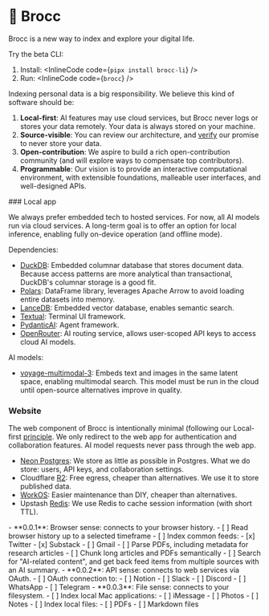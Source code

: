 
# 🥦 Brocc

Brocc is a new way to index and explore your digital life.

Try the beta CLI:

1. Install: <InlineCode code={`pipx install brocc-li`} />
2. Run: <InlineCode code={`brocc`} />

<MdxAccordionGroup defaultValue="principles">
<MdxAccordionItem title="Principles" value="principles">
Indexing personal data is a big responsibility. We believe this kind of software should be:

1. **Local-first**: AI features may use cloud services, but Brocc never logs or stores your data remotely. Your data is always stored on your machine.
2. **Source-visible**: You can review our architecture, and [verify](https://github.com/SubstrateLabs/brocc) our promise to never store your data.
3. **Open-contribution**: We aspire to build a rich open-contribution community (and will explore ways to compensate top contributors).
4. **Programmable**: Our vision is to provide an interactive computational environment, with extensible foundations, malleable user interfaces, and well-designed APIs.
</MdxAccordionItem>

<MdxAccordionItem title="Architecture" value="architecture">
### Local app

We always prefer embedded tech to hosted services. For now, all AI models run via cloud services. A long-term goal is to offer an option for local inference, enabling fully on-device operation (and offline mode).

Dependencies:

- [DuckDB](https://duckdb.org): Embedded columnar database that stores document data. Because access patterns are more analytical than transactional, DuckDB's columnar storage is a good fit.
- [Polars](https://docs.pola.rs): DataFrame library, leverages Apache Arrow to avoid loading entire datasets into memory.
- [LanceDB](https://github.com/lancedb/lancedb): Embedded vector database, enables semantic search.
- [Textual](https://www.textualize.io): Terminal UI framework.
- [PydanticAI](https://ai.pydantic.dev): Agent framework.
- [OpenRouter](https://openrouter.ai/docs/quickstart): AI routing service, allows user-scoped API keys to access cloud AI models.

AI models:

- [voyage-multimodal-3](https://blog.voyageai.com/2024/11/12/voyage-multimodal-3): Embeds text and images in the same latent space, enabling multimodal search. This model must be run in the cloud until open-source alternatives improve in quality.

### Website

The web component of Brocc is intentionally minimal (following our Local-first [principle](<(/?tab=readme-ov-file#principles)>). We only redirect to the web app for authentication and collaboration features. AI model requests never pass through the web app.

- [Neon Postgres](https://neon.tech/docs/introduction): We store as little as possible in Postgres. What we do store: users, API keys, and collaboration settings.
- Cloudflare [R2](https://developers.cloudflare.com/r2): Free egress, cheaper than alternatives. We use it to store published data.
- [WorkOS](https://workos.com): Easier maintenance than DIY, cheaper than alternatives.
- Upstash [Redis](https://upstash.com/docs/redis/overall/getstarted): We use Redis to cache session information (with short TTL).
</MdxAccordionItem>

<MdxAccordionItem title="Roadmap" value="roadmap">
- **0.0.1**: Browser sense: connects to your browser history.
  - [ ] Read browser history up to a selected timeframe
  - [ ] Index common feeds:
    - [x] Twitter
    - [x] Substack
    - [ ] Gmail
  - [ ] Parse PDFs, including metadata for research articles
  - [ ] Chunk long articles and PDFs semantically
  - [ ] Search for "AI-related content", and get back feed items from multiple sources with an AI summary.
- **0.0.2**: API sense: connects to web services via OAuth.
  - [ ] OAuth connection to:
    - [ ] Notion
    - [ ] Slack
    - [ ] Discord
    - [ ] WhatsApp
    - [ ] Telegram
- **0.0.3**: File sense: connects to your filesystem.
  - [ ] Index local Mac applications:
    - [ ] iMessage
    - [ ] Photos
    - [ ] Notes
  - [ ] Index local files:
    - [ ] PDFs
    - [ ] Markdown files
</MdxAccordionItem>
</MdxAccordionGroup>
